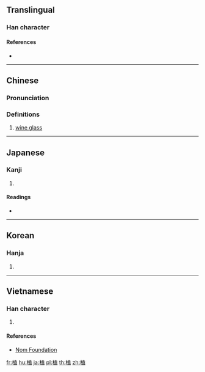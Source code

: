==Translingual==

===Han character===
{{Han char|rn=75|rad=木|as=10|sn=14|four=44917|canj=DGIT|ids=⿰木盍}}

====References====
* {{Han ref|kx=0545.120|dkj=15295|dj=0933.030|hdz=21260.100|uh=69BC|ud=27068|bh=E245|bd=57925}}

----

==Chinese==
{{zh-forms}}

===Pronunciation===
{{zh-pron
|m=kē
|c=hap6
|mc=y
|oc=y
|ma=
|cat=n
}}

===Definitions===
# [[wine glass]]

----

==Japanese==

===Kanji===
{{ja-kanji|grade=|rs=木10}}

# {{defn|lang=ja|sort=木10}}

====Readings====
* {{ja-readings|on=[[こう]] (kō)|kun=[[さかだる]] (sakadaru)}}

----

==Korean==

===Hanja===
{{ko-hanja|hangeul=합|eumhun=|rv=hap|mr=hap|y=hap}}

# {{defn|lang=ko|sort=木10}}

----

==Vietnamese==

===Han character===
{{vi-readings|rs=木10| hanviet = khạp}}

# {{defn|lang=vi|sort=木10}}

====References====
*[http://nomfoundation.org/common/nom_details.php?codepoint=69bc Nom Foundation]

[[fr:榼]]
[[hu:榼]]
[[ja:榼]]
[[pl:榼]]
[[th:榼]]
[[zh:榼]]